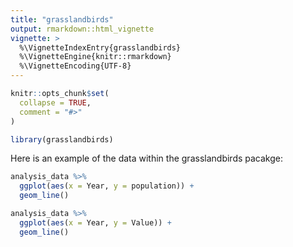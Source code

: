 ```yaml
---
title: "grasslandbirds"
output: rmarkdown::html_vignette
vignette: >
  %\VignetteIndexEntry{grasslandbirds}
  %\VignetteEngine{knitr::rmarkdown}
  %\VignetteEncoding{UTF-8}
---
```


```r
knitr::opts_chunk$set(
  collapse = TRUE,
  comment = "#>"
)
```

```r
library(grasslandbirds)
```

Here is an example of the data within the grasslandbirds pacakge:

```r
analysis_data %>%
  ggplot(aes(x = Year, y = population)) +
  geom_line()
```

```r
analysis_data %>%
  ggplot(aes(x = Year, y = Value)) +
  geom_line()
```

